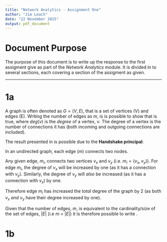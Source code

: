 ```yaml
---
title: "Network Analytics - Assignment One"
author: "Jim Leach"
date: "22 November 2015"
output: pdf_document
---
```


# Document Purpose

The purpose of this document is to write up the response to the first assigment give as part of the _Network Analytics_ module. It is divided in to several sections, each covering a section of the assigment as given. 

***

# 1a

A graph is often denoted as $G = (V, E)$, that is a set of vertices (V) and edges (E). Writing the number of edges as _m_, is is possible to show that \eqref{eq:1a} is true, where $deg(v)$ is the _degree_ of a vertex, $v$. The degree of a vertex is the number of connections it has (both incoming and outgoing connections are included).

\begin{equation} \label{eq:1a}
\sum_{v \epsilon V} deg(v) = 2m = 2|E|
\end{equation}

The result presented in \eqref{eq:1a} is possible due to the __Handshake principal__:

In an undirected graph, each edge (_m_) connects two nodes. 

Any given edge, $m_i$, connects two vertices $v_x$ and $v_y$ (i.e. $m_i = (v_x, v_y)$). For edge $m_i$, the degree of $v_x$ will be increased by one (as it has a connection with $v_y$). Similarly, the degree of $v_y$ will _also_ be increased (as it has a connection with $v_x$) by one. 

Therefore edge $m_i$ has increased the _total_ degree of the graph by 2 (as both $v_x$ _and_ $v_y$ have their degree increased by one).

Given that  the number of edges, $m$, is equivalent to the cardinality/size of the set of edges, $|E|$ (i.e $m$ = $|E|$) it is therefore possible to write \eqref{eq:1a}.

# 1b



